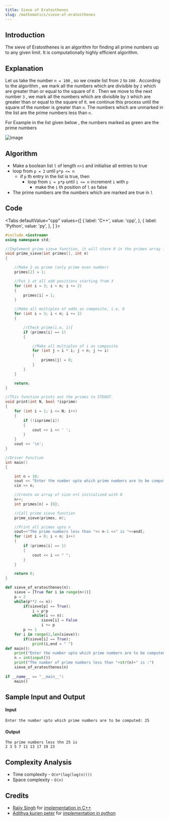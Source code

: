 ```yaml
---
title: Sieve of Eratosthenes
slug: /mathematics/sieve-of-eratosthenes
---
```


## Introduction

The sieve of Eratosthenes is an algorithm for finding all prime numbers up to any given limit. It is computationally highly efficient algorithm.

## Explanation

Let us take the number `n = 100` , so we create list from `2` to `100` . According to the algorithm , we mark all the numbers which are divisible by `2` which are greater than or equal to the square of it . Then we move to the next number `3` , we mark all the numbers which are divisible by `3`  which are greater than or equal to the square of it. we continue this process until the square of the number is greater than `n`. The numbers which are unmarked in the list are the prime numbers less than `n`.

For Example in the list given below , the numbers marked as green are the prime numbers

![image](https://i.postimg.cc/rpwRg2jc/table.png)


## Algorithm

- Make a boolean list `l` of length `n+1` and initialise all entries to true
- loop from `p = 2` until `p*p <= n`
    - if `p` th entry in the list is true, then
        - loop from `i = p*p` until `i <= n` increment `i` with `p`
            - make the `i` th position of `l` as false
- The prime numbers are the numbers which are marked are true in `l`

## Code


<Tabs
  defaultValue="cpp"
  values={[
    { label: 'C++', value: 'cpp', },
    { label: 'Python', value: 'py', },
  ]
}>

<TabItem value="cpp">

```cpp
#include <iostream>  
using namespace std; 

//Implement prime sieve function, it will store 0 in the primes array if that index is composite and 1 if prime
void prime_sieve(int primes[], int n)
{

    //Make 2 as prime (only prime even number)
    primes[2] = 1;

    //Put 1 at all odd positions starting from 3
    for (int i = 3; i < n; i += 2)
    {
        primes[i] = 1;
    }

    //Make all multiples of odds as composite, i.e, 0
    for (int i = 3; i < n; i += 2)
    {

        //Check prime(i.e, 1){
        if (primes[i] == 1)
        {

            //Make all multiples of i as composite
            for (int j = i * i; j < n; j += i)
            {
                primes[j] = 0;
            }
        }
    }

    return;
}

//This function prints out the primes to STDOUT.
void print(int N, bool *isprime)
{
    for (int i = 1; i <= N; i++)
    {
        if (!isprime[i])
        {
            cout << i << ' ';
        }
    }
    cout << '\n';
}

//Driver Function
int main()
{

    int n = 10;
    cout << "Enter the number upto which prime numbers are to be computed: ";
    cin >> n;

    //Create an array of size n+1 initialized with 0
    n++;
    int primes[n] = {0};

    //Call prime sieve function
    prime_sieve(primes, n);

    //Print all primes upto n
    cout<<"The prime numbers less than "<< n-1 <<" is "<<endl;
    for (int i = 0; i < n; i++)
    {
        if (primes[i] == 1)
        {
            cout << i << " ";
        }
    }

    return 0;
}

```

</TabItem>
<TabItem value="py">

```python
def sieve_of_eratosthenes(n):
    sieve = [True for i in range(n+1)]
    p = 2
    while(p**2 <= n):
        if(sieve[p] == True):
            i = p*p
            while(i <= n):
                sieve[i] = False 
                i += p
        p += 1
    for i in range(2,len(sieve)):
        if(sieve[i] == True):
            print(i,end = " ")
def main():
    print("Enter the number upto which prime numbers are to be computed: ")
    n = int(input())
    print("The number of prime numbers less than "+str(n)+" is :")
    sieve_of_eratosthenes(n)
    
if __name__ == "__main__":
    main()    
```

</TabItem>
</Tabs>

## Sample Input and Output

#### Input

```
Enter the number upto which prime numbers are to be computed: 25
```

#### Output

```
The prime numbers less thn 25 is
2 3 5 7 11 13 17 19 23
```

## Complexity Analysis

- Time complexity - `O(n*(log(log(n))))`
- Space complexity - `O(n)`


## Credits

-   [Rajiv Singh](https://github.com/iamrajiv) for [implementation in C++](https://github.com/TesseractCoding/NeoAlgo/blob/master/C-Plus-Plus/math/Sieve_of_Eratosthenes.cpp)
-   [Adithya kurien peter](https://github.com/aaadddiii) for [implementation in python](https://github.com/TesseractCoding/NeoAlgo/blob/master/Python/math/Sieve-of-eratosthenes.py)
